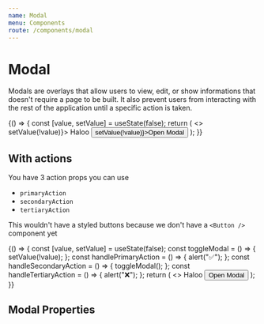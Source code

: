 ```yaml
---
name: Modal
menu: Components
route: /components/modal
---
```



# Modal

<ComponentStatus stage="pre" responsive="no" accessible="no" />

Modals are overlays that allow users to view, edit, or show informations that
doesn't require a page to be built. It also prevent users from interacting with
the rest of the application until a specific action is taken.

<Playground>
  {() => {
    const [value, setValue] = useState(false);
    return (
      <>
        <Modal title="Bob" open={value} onRequestClose={() => setValue(!value)}>
          Haloo
        </Modal>
        <button onClick={() => setValue(!value)}>Open Modal</button>
      </>
    );
  }}
</Playground>

## With actions

You have 3 action props you can use

- `primaryAction`
- `secondaryAction`
- `tertiaryAction`

This wouldn't have a styled buttons because we don't have a `<Button />`
component yet

<Playground>
  {() => {
    const [value, setValue] = useState(false);
    const toggleModal = () => {
      setValue(!value);
    };
    const handlePrimaryAction = () => {
      alert("✅");
    };
    const handleSecondaryAction = () => {
      toggleModal();
    };
    const handleTertiaryAction = () => {
      alert("❌");
    };
    return (
      <>
        <Modal
          title="Bob"
          open={value}
          primaryAction={{ label: "Submit", onClick: handlePrimaryAction }}
          secondaryAction={{ label: "Cancel", onClick: handleSecondaryAction }}
          tertiaryAction={{ label: "Delete", onClick: handleTertiaryAction }}
          onRequestClose={toggleModal}
        >
          Haloo
        </Modal>
        <button onClick={toggleModal}>Open Modal</button>
      </>
    );
  }}
</Playground>

## Modal Properties

<Props of={Modal} />

